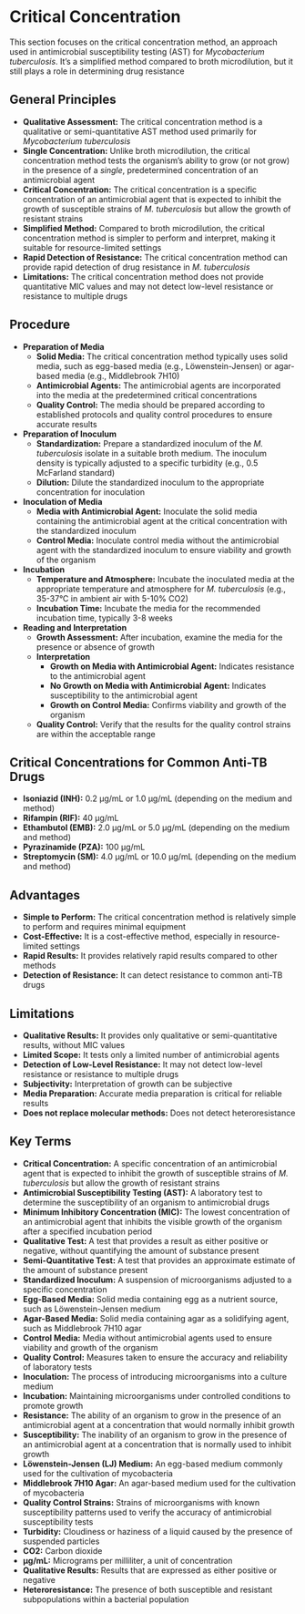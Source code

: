 # Critical Concentration {-}

This section focuses on the critical concentration method, an approach used in antimicrobial susceptibility testing (AST) for *Mycobacterium tuberculosis*. It's a simplified method compared to broth microdilution, but it still plays a role in determining drug resistance

## **General Principles** {-}

*   **Qualitative Assessment:** The critical concentration method is a qualitative or semi-quantitative AST method used primarily for *Mycobacterium tuberculosis*
*   **Single Concentration:** Unlike broth microdilution, the critical concentration method tests the organism's ability to grow (or not grow) in the presence of a *single*, predetermined concentration of an antimicrobial agent
*   **Critical Concentration:** The critical concentration is a specific concentration of an antimicrobial agent that is expected to inhibit the growth of susceptible strains of *M. tuberculosis* but allow the growth of resistant strains
*   **Simplified Method:** Compared to broth microdilution, the critical concentration method is simpler to perform and interpret, making it suitable for resource-limited settings
*   **Rapid Detection of Resistance:** The critical concentration method can provide rapid detection of drug resistance in *M. tuberculosis*
*   **Limitations:** The critical concentration method does not provide quantitative MIC values and may not detect low-level resistance or resistance to multiple drugs

## **Procedure** {-}

*   **Preparation of Media**
    *   **Solid Media:** The critical concentration method typically uses solid media, such as egg-based media (e.g., Löwenstein-Jensen) or agar-based media (e.g., Middlebrook 7H10)
    *   **Antimicrobial Agents:** The antimicrobial agents are incorporated into the media at the predetermined critical concentrations
    *   **Quality Control:** The media should be prepared according to established protocols and quality control procedures to ensure accurate results
*   **Preparation of Inoculum**
    *   **Standardization:** Prepare a standardized inoculum of the *M. tuberculosis* isolate in a suitable broth medium. The inoculum density is typically adjusted to a specific turbidity (e.g., 0.5 McFarland standard)
    *   **Dilution:** Dilute the standardized inoculum to the appropriate concentration for inoculation
*   **Inoculation of Media**
    *   **Media with Antimicrobial Agent:** Inoculate the solid media containing the antimicrobial agent at the critical concentration with the standardized inoculum
    *   **Control Media:** Inoculate control media without the antimicrobial agent with the standardized inoculum to ensure viability and growth of the organism
*   **Incubation**
    *   **Temperature and Atmosphere:** Incubate the inoculated media at the appropriate temperature and atmosphere for *M. tuberculosis* (e.g., 35-37°C in ambient air with 5-10% CO2)
    *   **Incubation Time:** Incubate the media for the recommended incubation time, typically 3-8 weeks
*   **Reading and Interpretation**
    *   **Growth Assessment:** After incubation, examine the media for the presence or absence of growth
    *   **Interpretation**
        *   **Growth on Media with Antimicrobial Agent:** Indicates resistance to the antimicrobial agent
        *   **No Growth on Media with Antimicrobial Agent:** Indicates susceptibility to the antimicrobial agent
        *   **Growth on Control Media:** Confirms viability and growth of the organism
    *   **Quality Control:** Verify that the results for the quality control strains are within the acceptable range

## **Critical Concentrations for Common Anti-TB Drugs** {-}

*   **Isoniazid (INH):** 0.2 μg/mL or 1.0 μg/mL (depending on the medium and method)
*   **Rifampin (RIF):** 40 μg/mL
*   **Ethambutol (EMB):** 2.0 μg/mL or 5.0 μg/mL (depending on the medium and method)
*   **Pyrazinamide (PZA):** 100 μg/mL
*   **Streptomycin (SM):** 4.0 μg/mL or 10.0 μg/mL (depending on the medium and method)

## **Advantages** {-}

*   **Simple to Perform:** The critical concentration method is relatively simple to perform and requires minimal equipment
*   **Cost-Effective:** It is a cost-effective method, especially in resource-limited settings
*   **Rapid Results:** It provides relatively rapid results compared to other methods
*   **Detection of Resistance:** It can detect resistance to common anti-TB drugs

## **Limitations** {-}

*   **Qualitative Results:** It provides only qualitative or semi-quantitative results, without MIC values
*   **Limited Scope:** It tests only a limited number of antimicrobial agents
*   **Detection of Low-Level Resistance:** It may not detect low-level resistance or resistance to multiple drugs
*   **Subjectivity:** Interpretation of growth can be subjective
*   **Media Preparation:** Accurate media preparation is critical for reliable results
*   **Does not replace molecular methods:** Does not detect heteroresistance

## **Key Terms** {-}

*   **Critical Concentration:** A specific concentration of an antimicrobial agent that is expected to inhibit the growth of susceptible strains of *M. tuberculosis* but allow the growth of resistant strains
*   **Antimicrobial Susceptibility Testing (AST):** A laboratory test to determine the susceptibility of an organism to antimicrobial drugs
*   **Minimum Inhibitory Concentration (MIC):** The lowest concentration of an antimicrobial agent that inhibits the visible growth of the organism after a specified incubation period
*   **Qualitative Test:** A test that provides a result as either positive or negative, without quantifying the amount of substance present
*   **Semi-Quantitative Test:** A test that provides an approximate estimate of the amount of substance present
*   **Standardized Inoculum:** A suspension of microorganisms adjusted to a specific concentration
*   **Egg-Based Media:** Solid media containing egg as a nutrient source, such as Löwenstein-Jensen medium
*   **Agar-Based Media:** Solid media containing agar as a solidifying agent, such as Middlebrook 7H10 agar
*   **Control Media:** Media without antimicrobial agents used to ensure viability and growth of the organism
*   **Quality Control:** Measures taken to ensure the accuracy and reliability of laboratory tests
*   **Inoculation:** The process of introducing microorganisms into a culture medium
*   **Incubation:** Maintaining microorganisms under controlled conditions to promote growth
*   **Resistance:** The ability of an organism to grow in the presence of an antimicrobial agent at a concentration that would normally inhibit growth
*   **Susceptibility:** The inability of an organism to grow in the presence of an antimicrobial agent at a concentration that is normally used to inhibit growth
*   **Löwenstein-Jensen (LJ) Medium:** An egg-based medium commonly used for the cultivation of mycobacteria
*   **Middlebrook 7H10 Agar:** An agar-based medium used for the cultivation of mycobacteria
*   **Quality Control Strains:** Strains of microorganisms with known susceptibility patterns used to verify the accuracy of antimicrobial susceptibility tests
*   **Turbidity:** Cloudiness or haziness of a liquid caused by the presence of suspended particles
*   **CO2:** Carbon dioxide
*   **μg/mL:** Micrograms per milliliter, a unit of concentration
*   **Qualitative Results:** Results that are expressed as either positive or negative
*   **Heteroresistance:** The presence of both susceptible and resistant subpopulations within a bacterial population
